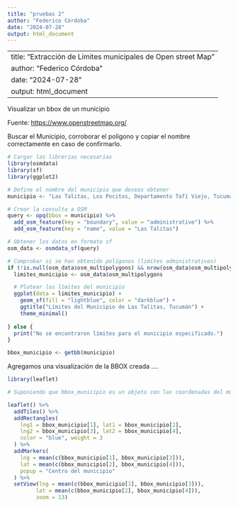 ```yaml
---
title: "pruebas 2"
author: "Federico Córdoba"
date: "2024-07-28"
output: html_document
---
```

---
title: "Extracción de Límites municipales de Open street Map"
author: "Federico Córdoba"
date: "2024-07-28"
output: html_document
---

Visualizar un bbox de un municipio

Fuente: [https://www.openstreetmap.org/](https://www.openstreetmap.org)

Buscar el Municipio, corroborar el polígono y copiar el nombre correctamente en caso de confirmarlo.

```r
# Cargar las librerías necesarias
library(osmdata)
library(sf)
library(ggplot2)

# Define el nombre del municipio que deseas obtener
municipio <- "Las Talitas, Los Pocitos, Departamento Tafí Viejo, Tucumán, T4103, Argentina"

# Crear la consulta a OSM
query <- opq(bbox = municipio) %>%
  add_osm_feature(key = "boundary", value = "administrative") %>%
  add_osm_feature(key = "name", value = "Las Talitas")

# Obtener los datos en formato sf
osm_data <- osmdata_sf(query)

# Comprobar si se han obtenido polígonos (limites administrativos)
if (!is.null(osm_data$osm_multipolygons) && nrow(osm_data$osm_multipolygons) > 0) {
  limites_municipio <- osm_data$osm_multipolygons

  # Plotear los límites del municipio
  ggplot(data = limites_municipio) +
    geom_sf(fill = "lightblue", color = "darkblue") +
    ggtitle("Límites del Municipio de Las Talitas, Tucumán") +
    theme_minimal()
  
} else {
  print("No se encontraron límites para el municipio especificado.")
}
```


```r
bbox_municipio <- getbb(municipio)
```

Agregamos una visualización de la BBOX creada ....

```r
library(leaflet)

# Suponiendo que bbox_municipio es un objeto con las coordenadas del municipio

leaflet() %>%
  addTiles() %>%
  addRectangles(
    lng1 = bbox_municipio[1], lat1 = bbox_municipio[2],
    lng2 = bbox_municipio[3], lat2 = bbox_municipio[4],
    color = "blue", weight = 3
  ) %>%
  addMarkers(
    lng = mean(c(bbox_municipio[1], bbox_municipio[3])),
    lat = mean(c(bbox_municipio[2], bbox_municipio[4])),
    popup = "Centro del municipio"
  ) %>%
  setView(lng = mean(c(bbox_municipio[1], bbox_municipio[3])),
         lat = mean(c(bbox_municipio[2], bbox_municipio[4])),
         zoom = 13)
```

